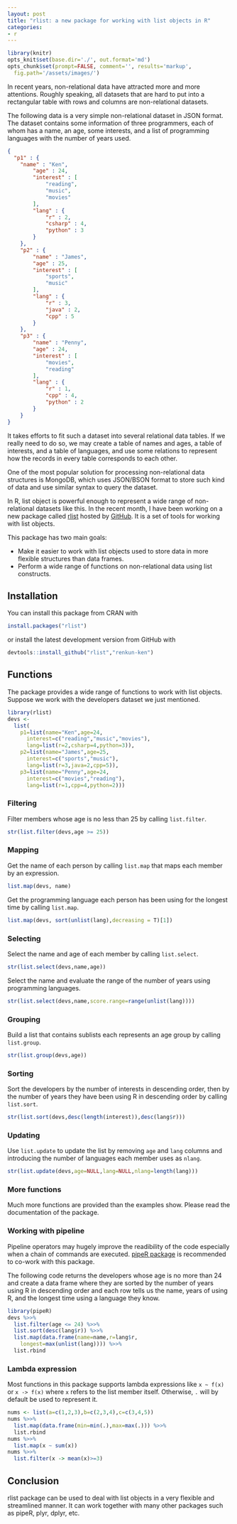 ```yaml
---
layout: post
title: "rlist: a new package for working with list objects in R"
categories:
- r
---
```


```r
library(knitr)
opts_knit$set(base.dir='./', out.format='md')
opts_chunk$set(prompt=FALSE, comment='', results='markup',
  fig.path='/assets/images/')
```

In recent years, non-relational data have attracted more and more attentions. Roughly speaking, all datasets that are hard to put into a rectangular table with rows and columns are non-relational datasets.

The following data is a very simple non-relational dataset in JSON format. The dataset contains some information of three programmers, each of whom has a name, an age, some interests, and a list of programming languages with the number of years used.

```json
{
  "p1" : {
  	"name" : "Ken",
		"age" : 24,
		"interest" : [
			"reading",
			"music",
			"movies"
		],
		"lang" : {
			"r" : 2,
			"csharp" : 4,
			"python" : 3
		}
	},
	"p2" : {
		"name" : "James",
		"age" : 25,
		"interest" : [
			"sports",
			"music"
		],
		"lang" : {
			"r" : 3,
			"java" : 2,
			"cpp" : 5
		}
	},
	"p3" : {
		"name" : "Penny",
		"age" : 24,
		"interest" : [
			"movies",
			"reading"
		],
		"lang" : {
			"r" : 1,
			"cpp" : 4,
			"python" : 2
		}
	}
}
```

It takes efforts to fit such a dataset into several relational data tables. If we really need to do so, we may create a table of names and ages, a table of interests, and a table of languages, and use some relations to represent how the records in every table corresponds to each other.

One of the most popular solution for processing non-relational data structures is MongoDB, which uses JSON/BSON format to store such kind of data and use similar syntax to query the dataset.

In R, list object is powerful enough to represent a wide range of non-relational datasets like this. In the recent month, I have been working on a new package called [rlist](http://renkun.me/rlist) hosted by [GitHub](https://github.com/renkun-ken/rlist). It is a set of tools for working with list objects. 

This package has two main goals:

- Make it easier to work with list objects used to store data in more flexible structures than data frames.
- Perform a wide range of functions on non-relational data using list constructs.

## Installation

You can install this package from CRAN with

```r
install.packages("rlist")
```

or install the latest development version from GitHub with

```r
devtools::install_github("rlist","renkun-ken")
```

## Functions

The package provides a wide range of functions to work with list objects. Suppose we work with the developers dataset we just mentioned.

```r
library(rlist)
devs <- 
  list(
    p1=list(name="Ken",age=24,
      interest=c("reading","music","movies"),
      lang=list(r=2,csharp=4,python=3)),
    p2=list(name="James",age=25,
      interest=c("sports","music"),
      lang=list(r=3,java=2,cpp=5)),
    p3=list(name="Penny",age=24,
      interest=c("movies","reading"),
      lang=list(r=1,cpp=4,python=2)))
```

### Filtering

Filter members whose age is no less than 25 by calling `list.filter`.

```r
str(list.filter(devs,age >= 25))
```

### Mapping

Get the name of each person by calling `list.map` that maps each member by an expression.

```r
list.map(devs, name)
```

Get the programming language each person has been using for the longest time by calling `list.map`.

```r
list.map(devs, sort(unlist(lang),decreasing = T)[1])
```

### Selecting

Select the name and age of each member by calling `list.select`.

```r
str(list.select(devs,name,age))
```

Select the name and evaluate the range of the number of years using programming languages.

```r
str(list.select(devs,name,score.range=range(unlist(lang))))
```

### Grouping

Build a list that contains sublists each represents an age group by calling `list.group`.

```r
str(list.group(devs,age))
```

### Sorting

Sort the developers by the number of interests in descending order, then by the number of years they have been using R in descending order by calling `list.sort`.

```r
str(list.sort(devs,desc(length(interest)),desc(lang$r)))
```

### Updating

Use `list.update` to update the list by removing `age` and `lang` columns and introducing the number of languages each member uses as `nlang`.

```r
str(list.update(devs,age=NULL,lang=NULL,nlang=length(lang)))
```

### More functions

Much more functions are provided than the examples show. Please read the documentation of the package.

### Working with pipeline

Pipeline operators may hugely improve the readibility of the code especially when a chain of commands are executed. [pipeR package](http://renkun.me/pipeR) is recommended to co-work with this package.

The following code returns the developers whose age is no more than 24 and create a data frame where they are sorted by the number of years using R in descending order and each row tells us the name, years of using R, and the longest time using a language they know.

```r
library(pipeR)
devs %>>%
  list.filter(age <= 24) %>>%
  list.sort(desc(lang$r)) %>>%
  list.map(data.frame(name=name,r=lang$r,
    longest=max(unlist(lang)))) %>>%
  list.rbind
```

### Lambda expression

Most functions in this package supports lambda expressions like `x ~ f(x)` or `x -> f(x)` where `x` refers to the list member itself. Otherwise, `.` will by default be used to represent it.

```r
nums <- list(a=c(1,2,3),b=c(2,3,4),c=c(3,4,5))
nums %>>%
  list.map(data.frame(min=min(.),max=max(.))) %>>%
  list.rbind
nums %>>%
  list.map(x ~ sum(x))
nums %>>%
  list.filter(x -> mean(x)>=3)
```

## Conclusion

rlist package can be used to deal with list objects in a very flexible and streamlined manner. It can work together with many other packages such as pipeR, plyr, dplyr, etc.
